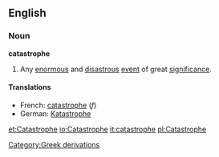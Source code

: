==English==
===Noun===
'''catastrophe'''
#Any [[enormous]] and [[disastrous]] [[event]] of great [[significance]].
====Translations====
*French: [[catastrophe]] (''f'')
*German: [[Katastrophe]]
[[Category:Greek derivations]]

[[et:Catastrophe]]
[[io:Catastrophe]]
[[it:catastrophe]]
[[pl:Catastrophe]]